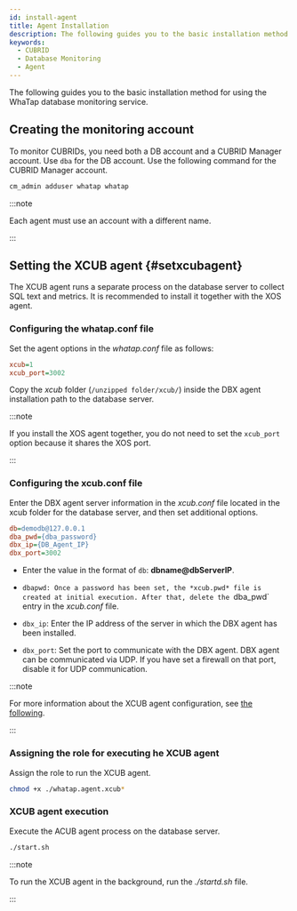```yaml
---
id: install-agent
title: Agent Installation
description: The following guides you to the basic installation method for using the WhaTap database monitoring service.
keywords:
  - CUBRID
  - Database Monitoring
  - Agent
---
```



The following guides you to the basic installation method for using the WhaTap database monitoring service.


<Agentsignupguide />

<Youtube ko='e_UpCgapfQY' en='JiQsIh6RbSA' ja='JiQsIh6RbSA' />


<Createprojectv2 />

<Steps>


<CheckType />

## Creating the monitoring account

To monitor CUBRIDs, you need both a DB account and a CUBRID Manager account. Use `dba` for the DB account. Use the following command for the CUBRID Manager account.

```sql title="CUBRID Manager account"
cm_admin adduser whatap whatap
```

:::note

Each agent must use an account with a different name.

:::


<Accesskeyv2 />


<DownloadDBXagent />


<SettingsDBXagent />


<Whatapconf />


<JDBCDownload />


<DBuserDesc level={3} />


<Dbcreatedbuserfilebody />

## Setting the XCUB agent {#setxcubagent}

The XCUB agent runs a separate process on the database server to collect SQL text and metrics. It is recommended to install it together with the XOS agent.

<ImgLang img="xcub-install-agent.svg" multi="true" className="noneborder" />

### Configuring the whatap.conf file

Set the agent options in the *whatap.conf* file as follows:

```ini title="whatap.conf"
xcub=1
xcub_port=3002
```

Copy the _xcub_ folder (`/unzipped folder/xcub/`) inside the DBX agent installation path to the database server.

:::note

If you install the XOS agent together, you do not need to set the `xcub_port` option because it shares the XOS port.

:::

### Configuring the xcub.conf file

Enter the DBX agent server information in the _xcub.conf_ file located in the xcub folder for the database server, and then set additional options.

```ini titile="xcub.conf"
db=demodb@127.0.0.1
dba_pwd={dba_password}
dbx_ip={DB_Agent_IP}
dbx_port=3002
```

- Enter the value in the format of `db`: **dbname@dbServerIP**.

- `dbapwd: Once a password has been set, the *xcub.pwd* file is created at initial execution. After that, delete the `dba_pwd\` entry in the _xcub.conf_ file.

- `dbx_ip`: Enter the IP address of the server in which the DBX agent has been installed.

- `dbx_port`: Set the port to communicate with the DBX agent. DBX agent can be communicated via UDP. If you have set a firewall on that port, disable it for UDP communication.

:::note

For more information about the XCUB agent configuration, see [the following](agent-xcub-settings).

:::

### Assigning the role for executing he XCUB agent

Assign the role to run the XCUB agent.

```bash
chmod +x ./whatap.agent.xcub*
```

### XCUB agent execution

Execute the ACUB agent process on the database server.

```bash
./start.sh
```

:::note

To run the XCUB agent in the background, run the _./startd.sh_ file.

:::


<Dbrunagent />


<Dbinstallxosagent />

</Steps>


<NextStep />
